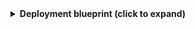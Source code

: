 <details>
<summary><b>Deployment blueprint (click to expand)</b></summary>

```json showLineNumbers
{
  "identifier": "githubDeployment",
  "title": "Deployment",
  "icon": "Deployment",
  "schema": {
    "properties": {
      "description": {
        "title": "Description",
        "type": "string"
      },
      "ref": {
        "title": "Ref",
        "type": "string"
      },
      "sha": {
        "title": "Sha",
        "type": "string"
      },
      "transientEnvironment": {
        "title": "Transient Running Service",
        "type": "boolean"
      },
      "productionEnvironment": {
        "title": "Production Running Service",
        "type": "boolean"
      },
      "createdAt": {
        "title": "Created At",
        "type": "string",
        "format": "date-time"
      },
      "url": {
        "title": "URL",
        "type": "string",
        "icon": "Link",
        "format": "url"
      }
    },
    "required": []
  },
  "mirrorProperties": {},
  "calculationProperties": {},
  "relations": {
    "deployment_environment": {
      "title": "Deployment Environment",
      "target": "githubRepoEnvironment",
      "required": false,
      "many": false
    }
  }
}
```

</details>

